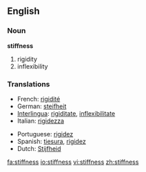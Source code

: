 ==English==

===Noun===
'''stiffness'''

# rigidity
# inflexibility

===Translations===
{{top}}
*French: [[rigidité]] 
*German: [[steifheit]] 
*[[Interlingua]]: [[rigiditate]], [[inflexibilitate]] 
*Italian: [[rigidezza]] 
{{mid}}
*Portuguese: [[rigidez]] 
*Spanish: [[tiesura]], [[rigidez]]
*Dutch: [[Stijfheid]]
{{bottom}}

[[fa:stiffness]]
[[io:stiffness]]
[[vi:stiffness]]
[[zh:stiffness]]